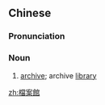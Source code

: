 ==Chinese==
{{zh-forms|s=档案馆|type=21}}

===Pronunciation===
{{zh-pron
|m=档'ànguǎn
|cat=n
}}

===Noun===
{{zh-noun}}

# [[archive]]; archive [[library]]

[[zh:檔案館]]